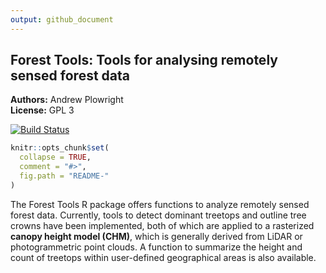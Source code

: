 ```yaml
---
output: github_document
---
```


<!-- README.md is generated from README.Rmd. Please edit that file -->

Forest Tools: Tools for analysing remotely sensed forest data
---------------

**Authors:** Andrew Plowright<br/>
**License:** GPL 3

[![Build Status](https://travis-ci.org/andrew-plowright/ForestTools.svg?branch=master)](https://travis-ci.org/andrew-plowright/ForestTools)

```r
knitr::opts_chunk$set(
  collapse = TRUE,
  comment = "#>",
  fig.path = "README-"
)
```

The Forest Tools R package offers functions to analyze remotely sensed forest data. Currently, tools to detect dominant treetops and outline tree crowns have been implemented, both of which are applied to a rasterized **canopy height model (CHM)**, which is generally derived from LiDAR or photogrammetric point clouds. A function to summarize the height and count of treetops within user-defined geographical areas is also available.
